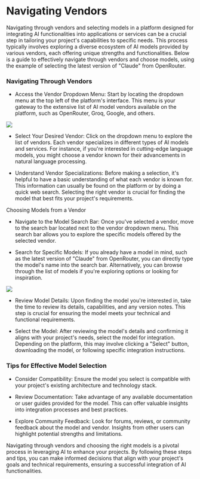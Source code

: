 Navigating Vendors
==================

Navigating through vendors and selecting models in a platform designed for integrating AI functionalities into applications or services can be a crucial step in tailoring your project's capabilities to specific needs. This process typically involves exploring a diverse ecosystem of AI models provided by various vendors, each offering unique strengths and functionalities. Below is a guide to effectively navigate through vendors and choose models, using the example of selecting the latest version of "Claude" from OpenRouter.

### Navigating Through Vendors

-   Access the Vendor Dropdown Menu: Start by locating the dropdown menu at the top left of the platform's interface. This menu is your gateway to the extensive list of AI model vendors available on the platform, such as OpenRouter, Groq, Google, and others.

![](https://docs.myapps.ai/storage/page_media/a6d80501-0f8d-4bb1-aa43-9fd4643100c5.png)

-   Select Your Desired Vendor: Click on the dropdown menu to explore the list of vendors. Each vendor specializes in different types of AI models and services. For instance, if you're interested in cutting-edge language models, you might choose a vendor known for their advancements in natural language processing.

-   Understand Vendor Specializations: Before making a selection, it's helpful to have a basic understanding of what each vendor is known for. This information can usually be found on the platform or by doing a quick web search. Selecting the right vendor is crucial for finding the model that best fits your project's requirements.

Choosing Models from a Vendor

-   Navigate to the Model Search Bar: Once you've selected a vendor, move to the search bar located next to the vendor dropdown menu. This search bar allows you to explore the specific models offered by the selected vendor.

-   Search for Specific Models: If you already have a model in mind, such as the latest version of "Claude" from OpenRouter, you can directly type the model's name into the search bar. Alternatively, you can browse through the list of models if you're exploring options or looking for inspiration.

![](https://docs.myapps.ai/storage/page_media/13e80c2d-103d-4ed4-ad75-fa658ae22afa.png)

-   Review Model Details: Upon finding the model you're interested in, take the time to review its details, capabilities, and any version notes. This step is crucial for ensuring the model meets your technical and functional requirements.

-   Select the Model: After reviewing the model's details and confirming it aligns with your project's needs, select the model for integration. Depending on the platform, this may involve clicking a "Select" button, downloading the model, or following specific integration instructions.

### Tips for Effective Model Selection

-   Consider Compatibility: Ensure the model you select is compatible with your project's existing architecture and technology stack.

-   Review Documentation: Take advantage of any available documentation or user guides provided for the model. This can offer valuable insights into integration processes and best practices.

-   Explore Community Feedback: Look for forums, reviews, or community feedback about the model and vendor. Insights from other users can highlight potential strengths and limitations.

Navigating through vendors and choosing the right models is a pivotal process in leveraging AI to enhance your projects. By following these steps and tips, you can make informed decisions that align with your project's goals and technical requirements, ensuring a successful integration of AI functionalities.
